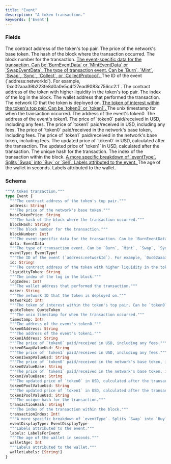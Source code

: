 ```yaml
---
title: "Event"
description: "A token transaction."
keywords: ['Event']
---
```


### Fields

<ResponseField name="address" type="String!" required>
  The contract address of the token's top pair.
</ResponseField>

<ResponseField name="baseTokenPrice" type="String">
  The price of the network's base token.
</ResponseField>

<ResponseField name="blockHash" type="String!" required>
  The hash of the block where the transaction occurred.
</ResponseField>

<ResponseField name="blockNumber" type="Int!" required>
  The block number for the transaction.
</ResponseField>

<a href="/api-reference/types/eventdata">
  <ResponseField name="data" type="EventData">
    The event-specific data for the transaction. Can be `BurnEventData` or `MintEventData` or `SwapEventData`.
  </ResponseField>
</a>

<a href="/api-reference/types/eventtype">
  <ResponseField name="eventType" type="EventType!" required>
    The type of transaction event. Can be `Burn`, `Mint`, `Swap`, `Sync`, `Collect`, or `CollectProtocol`.
  </ResponseField>
</a>

<ResponseField name="id" type="String!" required>
  The ID of the event (`address:networkId`). For example, `0xc02aaa39b223fe8d0a0e5c4f27ead9083c756cc2:1`.
</ResponseField>

<ResponseField name="liquidityToken" type="String">
  The contract address of the token with higher liquidity in the token's top pair.
</ResponseField>

<ResponseField name="logIndex" type="Int!" required>
  The index of the log in the block.
</ResponseField>

<ResponseField name="maker" type="String">
  The wallet address that performed the transaction.
</ResponseField>

<ResponseField name="networkId" type="Int!" required>
  The network ID that the token is deployed on.
</ResponseField>

<a href="/api-reference/types/quotetoken">
  <ResponseField name="quoteToken" type="QuoteToken">
    The token of interest within the token's top pair. Can be `token0` or `token1`.
  </ResponseField>
</a>

<ResponseField name="timestamp" type="Int!" required>
  The unix timestamp for when the transaction occurred.
</ResponseField>

<ResponseField name="token0Address" type="String">
  The address of the event's token0.
</ResponseField>

<ResponseField name="token1Address" type="String">
  The address of the event's token1.
</ResponseField>

<ResponseField name="token0SwapValueUsd" type="String">
  The price of `token0` paid/received in USD, including any fees.
</ResponseField>

<ResponseField name="token1SwapValueUsd" type="String">
  The price of `token1` paid/received in USD, including any fees.
</ResponseField>

<ResponseField name="token0ValueBase" type="String">
  The price of `token0` paid/received in the network's base token, including fees.
</ResponseField>

<ResponseField name="token1ValueBase" type="String">
  The price of `token1` paid/received in the network's base token, including fees.
</ResponseField>

<ResponseField name="token0PoolValueUsd" type="String">
  The updated price of `token0` in USD, calculated after the transaction.
</ResponseField>

<ResponseField name="token1PoolValueUsd" type="String">
  The updated price of `token1` in USD, calculated after the transaction.
</ResponseField>

<ResponseField name="transactionHash" type="String!" required>
  The unique hash for the transaction.
</ResponseField>

<ResponseField name="transactionIndex" type="Int!" required>
  The index of the transaction within the block.
</ResponseField>

<a href="/api-reference/types/eventdisplaytype">
  <ResponseField name="eventDisplayType" type="EventDisplayType">
    A more specific breakdown of `eventType`. Splits `Swap` into `Buy` or `Sell`.
  </ResponseField>
</a>

<a href="/api-reference/types/labelsforevent">
  <ResponseField name="labels" type="LabelsForEvent">
    Labels attributed to the event.
  </ResponseField>
</a>

<ResponseField name="walletAge" type="Int">
  The age of the wallet in seconds.
</ResponseField>

<ResponseField name="walletLabels" type="[String!]">
  Labels attributed to the wallet.
</ResponseField>

### Schema


```graphql 
"""A token transaction."""
type Event {
  """The contract address of the token's top pair."""
  address: String!
  """The price of the network's base token."""
  baseTokenPrice: String
  """The hash of the block where the transaction occurred."""
  blockHash: String!
  """The block number for the transaction."""
  blockNumber: Int!
  """The event-specific data for the transaction. Can be `BurnEventData` or `MintEventData` or `SwapEventData`."""
  data: EventData
  """The type of transaction event. Can be `Burn`, `Mint`, `Swap`, `Sync`, `Collect`, or `CollectProtocol`."""
  eventType: EventType!
  """The ID of the event (`address:networkId`). For example, `0xc02aaa39b223fe8d0a0e5c4f27ead9083c756cc2:1`."""
  id: String!
  """The contract address of the token with higher liquidity in the token's top pair."""
  liquidityToken: String
  """The index of the log in the block."""
  logIndex: Int!
  """The wallet address that performed the transaction."""
  maker: String
  """The network ID that the token is deployed on."""
  networkId: Int!
  """The token of interest within the token's top pair. Can be `token0` or `token1`."""
  quoteToken: QuoteToken
  """The unix timestamp for when the transaction occurred."""
  timestamp: Int!
  """The address of the event's token0."""
  token0Address: String
  """The address of the event's token1."""
  token1Address: String
  """The price of `token0` paid/received in USD, including any fees."""
  token0SwapValueUsd: String
  """The price of `token1` paid/received in USD, including any fees."""
  token1SwapValueUsd: String
  """The price of `token0` paid/received in the network's base token, including fees."""
  token0ValueBase: String
  """The price of `token1` paid/received in the network's base token, including fees."""
  token1ValueBase: String
  """The updated price of `token0` in USD, calculated after the transaction."""
  token0PoolValueUsd: String
  """The updated price of `token1` in USD, calculated after the transaction."""
  token1PoolValueUsd: String
  """The unique hash for the transaction."""
  transactionHash: String!
  """The index of the transaction within the block."""
  transactionIndex: Int!
  """A more specific breakdown of `eventType`. Splits `Swap` into `Buy` or `Sell`."""
  eventDisplayType: EventDisplayType
  """Labels attributed to the event."""
  labels: LabelsForEvent
  """The age of the wallet in seconds."""
  walletAge: Int
  """Labels attributed to the wallet."""
  walletLabels: [String!]
}
```
